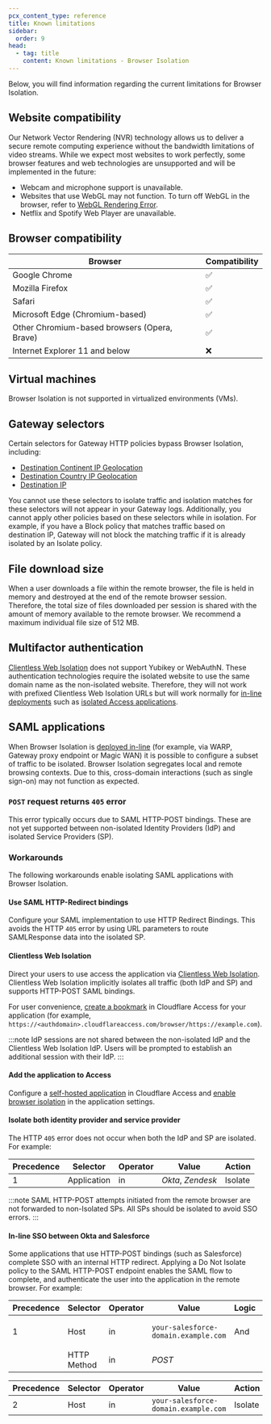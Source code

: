 ```yaml
---
pcx_content_type: reference
title: Known limitations
sidebar:
  order: 9
head:
  - tag: title
    content: Known limitations - Browser Isolation
---
```


Below, you will find information regarding the current limitations for Browser Isolation.

## Website compatibility

Our Network Vector Rendering (NVR) technology allows us to deliver a secure remote computing experience without the bandwidth limitations of video streams. While we expect most websites to work perfectly, some browser features and web technologies are unsupported and will be implemented in the future:

- Webcam and microphone support is unavailable.
- Websites that use WebGL may not function. To turn off WebGL in the browser, refer to [WebGL Rendering Error](/cloudflare-one/faq/troubleshooting/#i-see-webgl-rendering-error).
- Netflix and Spotify Web Player are unavailable.

## Browser compatibility

| Browser                                      | Compatibility |
| -------------------------------------------- | ------------- |
| Google Chrome                                | ✅            |
| Mozilla Firefox                              | ✅            |
| Safari                                       | ✅            |
| Microsoft Edge (Chromium-based)              | ✅            |
| Other Chromium-based browsers (Opera, Brave) | ✅            |
| Internet Explorer 11 and below               | ❌            |

## Virtual machines

Browser Isolation is not supported in virtualized environments (VMs).

## Gateway selectors

Certain selectors for Gateway HTTP policies bypass Browser Isolation, including:

- [Destination Continent IP Geolocation](/cloudflare-one/policies/gateway/http-policies/#destination-continent)
- [Destination Country IP Geolocation](/cloudflare-one/policies/gateway/http-policies/#destination-country)
- [Destination IP](/cloudflare-one/policies/gateway/http-policies/#destination-ip)

You cannot use these selectors to isolate traffic and isolation matches for these selectors will not appear in your Gateway logs. Additionally, you cannot apply other policies based on these selectors while in isolation. For example, if you have a Block policy that matches traffic based on destination IP, Gateway will not block the matching traffic if it is already isolated by an Isolate policy.

## File download size

When a user downloads a file within the remote browser, the file is held in memory and destroyed at the end of the remote browser session. Therefore, the total size of files downloaded per session is shared with the amount of memory available to the remote browser. We recommend a maximum individual file size of 512 MB.

## Multifactor authentication

[Clientless Web Isolation](/cloudflare-one/policies/browser-isolation/setup/clientless-browser-isolation/) does not support Yubikey or WebAuthN. These authentication technologies require the isolated website to use the same domain name as the non-isolated website. Therefore, they will not work with prefixed Clientless Web Isolation URLs but will work normally for [in-line deployments](/cloudflare-one/policies/browser-isolation/setup/) such as [isolated Access applications](/cloudflare-one/policies/access/isolate-application/).

## SAML applications

When Browser Isolation is [deployed in-line](/cloudflare-one/policies/browser-isolation/setup/) (for example, via WARP, Gateway proxy endpoint or Magic WAN) it is possible to configure a subset of traffic to be isolated. Browser Isolation segregates local and remote browsing contexts. Due to this, cross-domain interactions (such as single sign-on) may not function as expected.

### `POST` request returns `405` error

This error typically occurs due to SAML HTTP-POST bindings. These are not yet supported between non-isolated Identity Providers (IdP) and isolated Service Providers (SP).

### Workarounds

The following workarounds enable isolating SAML applications with Browser Isolation.

#### Use SAML HTTP-Redirect bindings

Configure your SAML implementation to use HTTP Redirect Bindings. This avoids the HTTP `405` error by using URL parameters to route SAMLResponse data into the isolated SP.

#### Clientless Web Isolation

Direct your users to use access the application via [Clientless Web Isolation](/cloudflare-one/policies/browser-isolation/setup/clientless-browser-isolation/). Clientless Web Isolation implicitly isolates all traffic (both IdP and SP) and supports HTTP-POST SAML bindings.

For user convenience, [create a bookmark](/cloudflare-one/applications/bookmarks/) in Cloudflare Access for your application (for example, `https://<authdomain>.cloudflareaccess.com/browser/https://example.com`).

:::note
IdP sessions are not shared between the non-isolated IdP and the Clientless Web Isolation IdP. Users will be prompted to establish an additional session with their IdP.
:::

#### Add the application to Access

Configure a [self-hosted application](/cloudflare-one/applications/configure-apps/self-hosted-public-app/) in Cloudflare Access and [enable browser isolation](/cloudflare-one/policies/access/isolate-application/) in the application settings.

#### Isolate both identity provider and service provider

The HTTP `405` error does not occur when both the IdP and SP are isolated. For example:

| Precedence | Selector    | Operator | Value             | Action  |
| ---------- | ----------- | -------- | ----------------- | ------- |
| 1          | Application | in       | _Okta_, _Zendesk_ | Isolate |

:::note
SAML HTTP-POST attempts initiated from the remote browser are not forwarded to non-Isolated SPs. All SPs should be isolated to avoid SSO errors.
:::

#### In-line SSO between Okta and Salesforce

Some applications that use HTTP-POST bindings (such as Salesforce) complete SSO with an internal HTTP redirect. Applying a Do Not Isolate policy to the SAML HTTP-POST endpoint enables the SAML flow to complete, and authenticate the user into the application in the remote browser. For example:

| Precedence | Selector    | Operator | Value                                | Logic | Action         |
| ---------- | ----------- | -------- | ------------------------------------ | ----- | -------------- |
| 1          | Host        | in       | `your-salesforce-domain.example.com` | And   | Do Not Isolate |
|            | HTTP Method | in       | _POST_                               |       |                |

| Precedence | Selector | Operator | Value                                | Action  |
| ---------- | -------- | -------- | ------------------------------------ | ------- |
| 2          | Host     | in       | `your-salesforce-domain.example.com` | Isolate |
